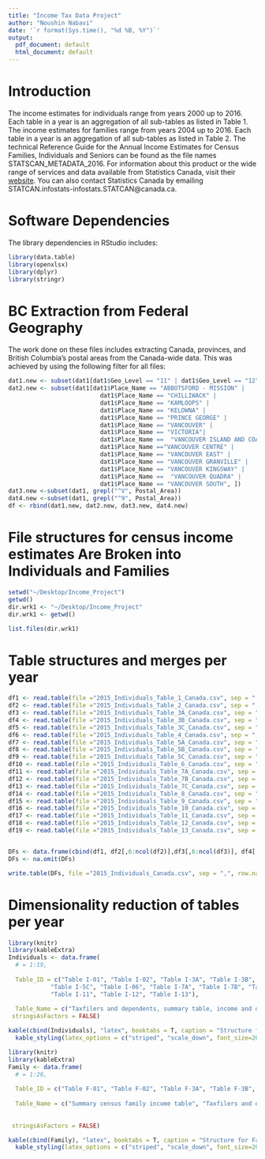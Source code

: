 ```yaml
---
title: "Income Tax Data Project"
author: "Noushin Nabavi"
date: '`r format(Sys.time(), "%d %B, %Y")`'
output:
  pdf_document: default
  html_document: default
---
```


# Introduction 
The income estimates for individuals range from years 2000 up to 2016. Each table in a year is an aggregation of all sub-tables as listed in Table 1.
The income estimates for families range from years 2004 up to 2016. Each table in a year is an aggregation of all sub-tables as listed in Table 2. The technical Reference Guide for the Annual Income Estimates for Census Families, Individuals and Seniors can be found as the file names STATSCAN_METADATA_2016. For information about this product or the wide range of services and data available from Statistics Canada, visit their [website](www.statcan.gc.ca).
You can also contact Statistics Canada by emailing STATCAN.infostats-infostats.STATCAN@canada.ca.


# Software Dependencies

The library dependencies in RStudio includes: 
```r
library(data.table)
library(openxlsx)
library(dplyr)
library(stringr)
```


# BC Extraction from Federal Geography

The work done on these files includes extracting Canada, provinces, and British Columbia's postal areas from the Canada-wide data. This was achieved by using the following filter for all files:
```r
dat1.new <- subset(dat1[dat1$Geo_Level == "11" | dat1$Geo_Level == "12",])
dat2.new <- subset(dat1[dat1$Place_Name == "ABBOTSFORD - MISSION" | 
                          dat1$Place_Name == "CHILLIWACK" | 
                          dat1$Place_Name == "KAMLOOPS" | 
                          dat1$Place_Name == "KELOWNA" | 
                          dat1$Place_Name == "PRINCE GEORGE" | 
                          dat1$Place_Name == "VANCOUVER" | 
                          dat1$Place_Name == "VICTORIA"| 
                          dat1$Place_Name ==  "VANCOUVER ISLAND AND COAST" | 
                          dat1$Place_Name =="VANCOUVER CENTRE" | 
                          dat1$Place_Name == "VANCOUVER EAST" | 
                          dat1$Place_Name == "VANCOUVER GRANVILLE" | 
                          dat1$Place_Name == "VANCOUVER KINGSWAY" | 
                          dat1$Place_Name ==  "VANCOUVER QUADRA" | 
                          dat1$Place_Name == "VANCOUVER SOUTH", ])
dat3.new <-subset(dat1, grepl("^V", Postal_Area))
dat4.new <-subset(dat1, grepl("^9", Postal_Area))
df <- rbind(dat1.new, dat2.new, dat3.new, dat4.new)
```


# File structures for census income estimates Are Broken into Individuals and Families  

```r
setwd("~/Desktop/Income_Project")
getwd()
dir.wrk1 <- "~/Desktop/Income_Project"
dir.wrk1 <- getwd()
```

```r
list.files(dir.wrk1)
```


# Table structures and merges per year

```r

df1 <- read.table(file ="2015_Individuals_Table_1_Canada.csv", sep = ",")
df2 <- read.table(file ="2015_Individuals_Table_2_Canada.csv", sep = ",")
df3 <- read.table(file ="2015_Individuals_Table_3A_Canada.csv", sep = ",")
df4 <- read.table(file ="2015_Individuals_Table_3B_Canada.csv", sep = ",")
df5 <- read.table(file ="2015_Individuals_Table_3C_Canada.csv", sep = ",")
df6 <- read.table(file ="2015_Individuals_Table_4_Canada.csv", sep = ",")
df7 <- read.table(file ="2015_Individuals_Table_5A_Canada.csv", sep = ",")
df8 <- read.table(file ="2015_Individuals_Table_5B_Canada.csv", sep = ",")
df9 <- read.table(file ="2015_Individuals_Table_5C_Canada.csv", sep = ",")
df10 <- read.table(file ="2015_Individuals_Table_6_Canada.csv", sep = ",")
df11 <- read.table(file ="2015_Individuals_Table_7A_Canada.csv", sep = ",")
df12 <- read.table(file ="2015_Individuals_Table_7B_Canada.csv", sep = ",")
df13 <- read.table(file ="2015_Individuals_Table_7C_Canada.csv", sep = ",")
df14 <- read.table(file ="2015_Individuals_Table_8_Canada.csv", sep = ",")
df15 <- read.table(file ="2015_Individuals_Table_9_Canada.csv", sep = ",")
df16 <- read.table(file ="2015_Individuals_Table_10_Canada.csv", sep = ",")
df17 <- read.table(file ="2015_Individuals_Table_11_Canada.csv", sep = ",")
df18 <- read.table(file ="2015_Individuals_Table_12_Canada.csv", sep = ",")
df19 <- read.table(file ="2015_Individuals_Table_13_Canada.csv", sep = ",")


DFs <- data.frame(cbind(df1, df2[,6:ncol(df2)],df3[,6:ncol(df3)], df4[,6:ncol(df4)], df5[,6:ncol(df5)], df6[,6:ncol(df6)], df7[,6:ncol(df7)], df8[,6:ncol(df8)], df9[,6:ncol(df9)], df10[,6:ncol(df10)], df11[,6:ncol(df11)], df12[,6:ncol(df12)], df13[,6:ncol(df13)], df14[,6:ncol(df14)], df15[,6:ncol(df15)], df16[,6:ncol(df16)],  df17[,6:ncol(df17)],  df18[,6:ncol(df18), df18[,6:ncol(df18)])), col.names = T)
DFs <- na.omit(DFs)

write.table(DFs, file ="2015_Individuals_Canada.csv", sep = ",", row.names = FALSE, col.names = TRUE)
```

# Dimensionality reduction of tables per year


\newpage

```r
library(knitr)
library(kableExtra)
Individuals <- data.frame(
  # = 1:19,	
  
  Table_ID = c("Table I-01", "Table I-02", "Table I-3A", "Table I-3B", "Table I-3C", "Table I-04", "Table I-5A", "Table I-5B",
            "Table I-5C", "Table I-06", "Table I-7A", "Table I-7B", "Table I-7C", "Table I-08", "Table I-09", "Table I-10",
            "Table I-11", "Table I-12", "Table I-13"), 
  
  Table_Name = c("Taxfilers and dependents, summary table, income and demographics of individuals", "Taxfilers and dependents by sex, marital status and age groups", "Male taxfilers and dependents by single years of age", "Female taxfilers and dependents by single years of age", "Taxfilers and dependents by single year of age", "Taxfilers and dependents with income by source of income", "Male taxfilers and dependents with income by total Income and age groups", "Female taxfilers and dependents with income by total income and age groups", "Taxfilers and dependents with income by total income and age groups", "Taxfilers and dependents with income by sex, income taxes, selected deductions and benefits", "Male taxfilers and dependents with income by after-tax income and age groups", "Female taxfilers and dependents  with income by after-tax income and age groups", "Taxfilers and dependents with income by after-tax income and age groups", "Taxfilers and dependents with income by income taxes and after-tax income, sex and age groups", "Economic dependency profile of individuals", "Labour income profile of individuals", "Taxfilers and dependents 15 years of age and over with labour income by sex and age groups", "Taxfilers and dependents 15 years of age and over receiving employment insurance by age groups and sex", "After-tax low income status of tax filers and dependents, census family low income measure, for couple and lone parent families by family composition"),																																																																											
 stringsAsFactors = FALSE)
``` 

```r
kable(cbind(Individuals), "latex", booktabs = T, caption = "Structure for Individual Tables") %>%
  kable_styling(latex_options = c("striped", "scale_down", font_size=200))
```



```r
library(knitr)
library(kableExtra)
Family <- data.frame(
  # = 1:26,	
  
  Table_ID = c("Table F-01", "Table F-02", "Table F-3A", "Table F-3B", "Table F-3C", "Table F-04A", "Table F-04B", "Table F-04C", "Table F-5A", "Table F-5B", "Table F-06", "Table F-7", "Table F-08", "Table F-09", "Table F-10", "Table F-11", "Table F-12", "Table F-13", "Table F-14A", "Table F-14B", "Table F-14C", "Table F-15", "Table F-17", "Table F-18", "Table F-19", "Table F-20"),
  
  Table_Name = c("Summary census family income table", "Taxfilers and dependents by age groups and census family type", "Couple families by age of older partner or parent and number of children", "Lone-Parent families by age of parent and number of children", "Census families by age of older partner or parent and number of children", "Distribution of total income by couple family and age of older partner or parent", "Distribution of total income by lone-parent family and age of parent", "Distribution of total income of persons not in census families by age of individual", "Couple families by total income and number of children", "Lone-Parent families by total income and number of children", "Sources of Income by census family Type", "Economic dependency profile of couple families", "Economic dependency profile of lone-parent families and persons not in census families", "Labour income profile of couple families", "Labour income profile of lone-parent families and persons not in census families", "Labour income by age group and sex", "Employment insurance by age group and sex", "Single-earner and dual-earner families by number of children, includes only partners, parents reporting non-negative employment income", "Couple families by percentage of wife's contribution to couple's employment income and by number of children", "Couple families by percentage of wife's contribution to husband/wife employment income and by age of wife", "Couple families by percentage of wife's contribution to husband, wife employment income and by family employment income range", "Census families with children by age of children and children by age groups", "Before-tax low income status, based on census family low income measures, family type and family composition", "After-tax low income status, based on census family low income measures, by family type and family composition", "After-tax low income status of census families, census family low income measures, by family type and family composition, adjusted methodology", "Census families by family type and family composition including before and after-tax median income of the family"),
  
  
 stringsAsFactors = FALSE)
``` 


```r
kable(cbind(Family), "latex", booktabs = T, caption = "Structure for Family Tables") %>%
  kable_styling(latex_options = c("striped", "scale_down", font_size=200))
```
